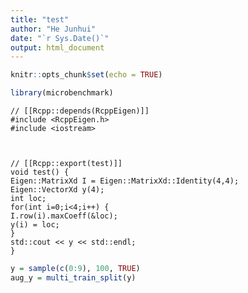 ```yaml
---
title: "test"
author: "He Junhui"
date: "`r Sys.Date()`"
output: html_document
---
```


```r
knitr::opts_chunk$set(echo = TRUE)
```

```r
library(microbenchmark)
```


```Rcpp
// [[Rcpp::depends(RcppEigen)]]
#include <RcppEigen.h>
#include <iostream>



// [[Rcpp::export(test)]]
void test() {
Eigen::MatrixXd I = Eigen::MatrixXd::Identity(4,4);
Eigen::VectorXd y(4);
int loc;
for(int i=0;i<4;i++) {
I.row(i).maxCoeff(&loc);
y(i) = loc;
}
std::cout << y << std::endl;
}
```

```r
y = sample(c(0:9), 100, TRUE)
aug_y = multi_train_split(y)
```

